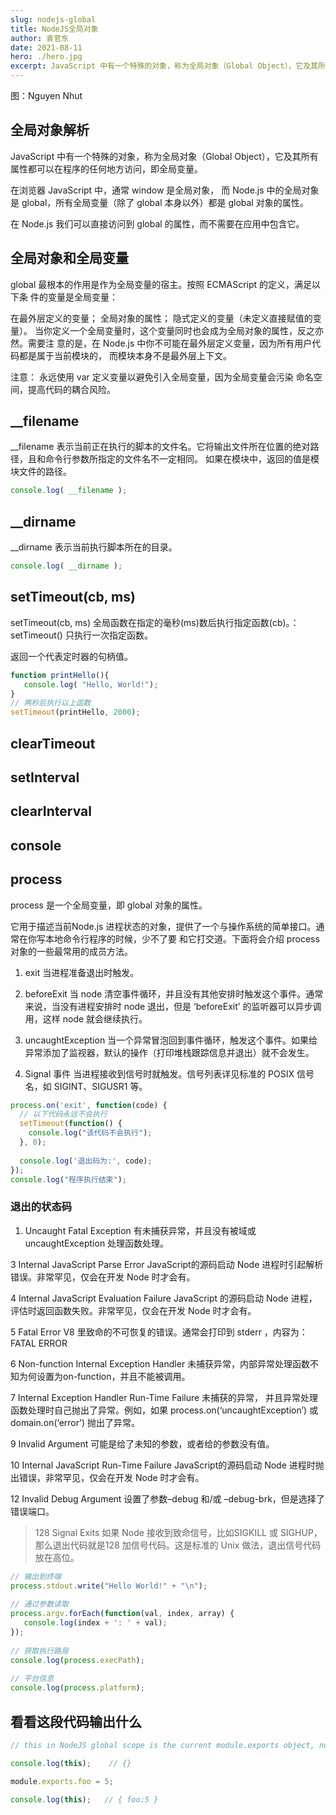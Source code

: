 ```yaml
---
slug: nodejs-global
title: NodeJS全局对象
author: 袁官东
date: 2021-08-11
hero: ./hero.jpg
excerpt: JavaScript 中有一个特殊的对象，称为全局对象（Global Object），它及其所有属性都可以在程序的任何地方访问，即全局变量。
---
```

<div className={'img-desc'}>图：Nguyen Nhut</div>


## 全局对象解析

JavaScript 中有一个特殊的对象，称为全局对象（Global Object），它及其所有属性都可以在程序的任何地方访问，即全局变量。

在浏览器 JavaScript 中，通常 window 是全局对象， 而 Node.js 中的全局对象是 global，所有全局变量（除了 global 本身以外）都是 global 对象的属性。

在 Node.js 我们可以直接访问到 global 的属性，而不需要在应用中包含它。


## 全局对象和全局变量

global 最根本的作用是作为全局变量的宿主。按照 ECMAScript 的定义，满足以下条 件的变量是全局变量：

在最外层定义的变量；
全局对象的属性；
隐式定义的变量（未定义直接赋值的变量）。
当你定义一个全局变量时，这个变量同时也会成为全局对象的属性，反之亦然。需要注 意的是，在 Node.js 中你不可能在最外层定义变量，因为所有用户代码都是属于当前模块的， 而模块本身不是最外层上下文。

注意： 永远使用 var 定义变量以避免引入全局变量，因为全局变量会污染 命名空间，提高代码的耦合风险。


## __filename

__filename 表示当前正在执行的脚本的文件名。它将输出文件所在位置的绝对路径，且和命令行参数所指定的文件名不一定相同。 如果在模块中，返回的值是模块文件的路径。

```js
console.log( __filename );
```

## __dirname

__dirname 表示当前执行脚本所在的目录。

```js
console.log( __dirname );
```

## setTimeout(cb, ms)

setTimeout(cb, ms) 全局函数在指定的毫秒(ms)数后执行指定函数(cb)。：setTimeout() 只执行一次指定函数。

返回一个代表定时器的句柄值。


```js
function printHello(){
   console.log( "Hello, World!");
}
// 两秒后执行以上函数
setTimeout(printHello, 2000);

```

## clearTimeout

## setInterval

## clearInterval

## console

## process

process 是一个全局变量，即 global 对象的属性。

它用于描述当前Node.js 进程状态的对象，提供了一个与操作系统的简单接口。通常在你写本地命令行程序的时候，少不了要 和它打交道。下面将会介绍 process 对象的一些最常用的成员方法。

1. exit
当进程准备退出时触发。

2. beforeExit
当 node 清空事件循环，并且没有其他安排时触发这个事件。通常来说，当没有进程安排时 node 退出，但是 ‘beforeExit’ 的监听器可以异步调用，这样 node 就会继续执行。

3. uncaughtException
当一个异常冒泡回到事件循环，触发这个事件。如果给异常添加了监视器，默认的操作（打印堆栈跟踪信息并退出）就不会发生。

4. Signal 事件
当进程接收到信号时就触发。信号列表详见标准的 POSIX 信号名，如 SIGINT、SIGUSR1 等。

```js
process.on('exit', function(code) {
  // 以下代码永远不会执行
  setTimeout(function() {
    console.log("该代码不会执行");
  }, 0);
   
  console.log('退出码为:', code);
});
console.log("程序执行结束");

```

### 退出的状态码

1. Uncaught Fatal Exception
有未捕获异常，并且没有被域或 uncaughtException 处理函数处理。

3	Internal JavaScript Parse Error
JavaScript的源码启动 Node 进程时引起解析错误。非常罕见，仅会在开发 Node 时才会有。

4	Internal JavaScript Evaluation Failure
JavaScript 的源码启动 Node 进程，评估时返回函数失败。非常罕见，仅会在开发 Node 时才会有。

5	Fatal Error
V8 里致命的不可恢复的错误。通常会打印到 stderr ，内容为： FATAL ERROR

6	Non-function Internal Exception Handler
未捕获异常，内部异常处理函数不知为何设置为on-function，并且不能被调用。

7	Internal Exception Handler Run-Time Failure
未捕获的异常， 并且异常处理函数处理时自己抛出了异常。例如，如果 process.on(‘uncaughtException’) 或 domain.on(‘error’) 抛出了异常。

9	Invalid Argument
可能是给了未知的参数，或者给的参数没有值。

10	Internal JavaScript Run-Time Failure
JavaScript的源码启动 Node 进程时抛出错误，非常罕见，仅会在开发 Node 时才会有。

12	Invalid Debug Argument
设置了参数–debug 和/或 –debug-brk，但是选择了错误端口。

>128	Signal Exits
如果 Node 接收到致命信号，比如SIGKILL 或 SIGHUP，那么退出代码就是128 加信号代码。这是标准的 Unix 做法，退出信号代码放在高位。

```js
// 输出到终端
process.stdout.write("Hello World!" + "\n");
 
// 通过参数读取
process.argv.forEach(function(val, index, array) {
   console.log(index + ': ' + val);
});
 
// 获取执行路局
console.log(process.execPath);
 
// 平台信息
console.log(process.platform);

```

## 看看这段代码输出什么


```js
// this in NodeJS global scope is the current module.exports object, not the global object.

console.log(this);    // {}

module.exports.foo = 5;

console.log(this);   // { foo:5 }
```